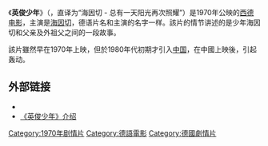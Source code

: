 {{unreferenced|time=2020-02-04}}
《'''英俊少年'''》（{{lang-de|''Heintje - Einmal wird die Sonne wieder scheinen''}}，直译为“海因切 - 总有一天阳光再次照耀”）是1970年公映的[[西德|西德]][[电影|电影]]，主演是[[海因切|海因切]]，德语片名和主演的名字一样。該片的情节讲述的是少年海因切和父亲及外祖父之间的一段故事。

該片雖然早在1970年上映，但於1980年代初期才引入[[中国|中国]]，在中國上映後，引起轰动。

== 外部链接 ==
* {{imdb title|0064411|英俊少年}}
* [https://web.archive.org/web/20070527124604/http://www.mtime.com/movie/30128/ 《英俊少年》介绍]

{{DEFAULTSORT:Heintje}}
[[Category:1970年剧情片|Category:1970年剧情片]]
[[Category:德語電影|Category:德語電影]]
[[Category:德國劇情片|Category:德國劇情片]]
{{movie-stub}}